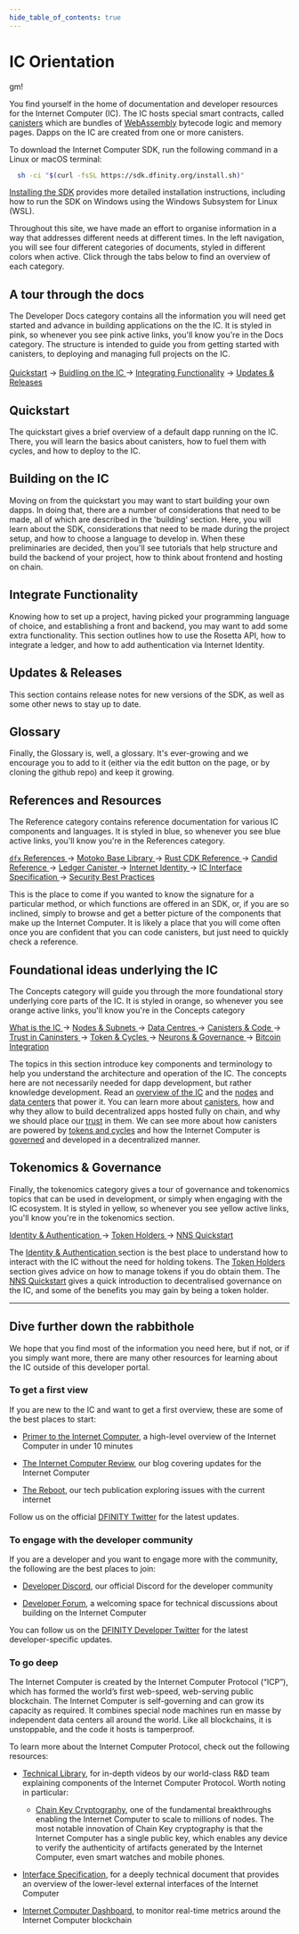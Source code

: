 ```yaml
--- 
hide_table_of_contents: true
---
```



# IC Orientation

gm!

You find yourself in the home of documentation and developer resources for the Internet Computer (IC). 
The IC hosts special smart contracts, called [canisters](https://medium.com/dfinity/software-canisters-an-evolution-of-smart-contracts-internet-computer-f1f92f1bfffb) which are bundles of [WebAssembly](https://webassembly.org/) bytecode logic and memory pages.
Dapps on the IC are created from one or more canisters. 

To download the Internet Computer SDK, run the following command in a Linux or macOS terminal:

``` bash
  sh -ci "$(curl -fsSL https://sdk.dfinity.org/install.sh)"
```

[Installing the SDK](build/install-upgrade-remove) provides more detailed installation instructions, including how to run the SDK on Windows using the Windows Subsystem for Linux (WSL).

<!-- :::note

Qualified developers can access $20 worth of free cycles to begin deploying canister smart contracts to the Internet Computer blockchain. [Claim your free cycles](https://faucet.dfinity.org/auth)

::: -->
Throughout this site, we have made an effort to organise information in a way that addresses different needs at different times. 
In the left navigation, you will see four different categories of documents, styled in different colors when active.
Click through the tabs below to find an overview of each category. 

<Tabs>
  <TabItem value="docs" label='Developer Docs' attributes={{className: styles.docs}}>
    <h2> A tour through the docs </h2>
    <p>The Developer Docs category contains all the information you will need get started and advance in building applications on the the IC. 
      It is styled in pink, so whenever you see pink active links, you'll know you're in the Docs category.
      The structure is intended to guide you from getting started with canisters, to deploying and managing full projects on the IC. 
    <br></br>
    <a href="quickstart/hello10mins"> Quickstart</a> &rarr; 
    <a href="build/">Buidling on the IC </a> &rarr; 
    <a href="functionality/internet-identity/integrate-identity">Integrating Functionality</a> &rarr; 
    <a href="updates/release-notes/sdk-release-notes">Updates & Releases</a>
    </p>
    <h2> Quickstart </h2>
    <p>The quickstart gives a brief overview of a default dapp running on the IC. There, you will learn the basics about canisters, how to fuel them with cycles, and how to deploy to the IC.</p>
    <h2> Building on the IC </h2>
    <p> Moving on from the quickstart you may want to start building your own dapps. In doing that, there are a number of considerations that need to be made, all of which are described in the 'building' section. Here, you will learn about the SDK, considerations that need to be made during the project setup, and how to choose a language to develop in. 
      When these preliminaries are decided, then you'll see tutorials that help structure and build the backend of your project, how to think about frontend and hosting on chain.</p>
    <h2> Integrate Functionality </h2>
    <p> Knowing how to set up a project, having picked your programming language of choice, and establishing a front and backend, you may want to add some extra functionality. 
      This section outlines how to use the Rosetta API, how to integrate a ledger, and how to add authentication via Internet Identity.</p>
    <h2> Updates & Releases </h2>
    <p> This section contains release notes for new versions of the SDK, as well as some other news to stay up to date. </p>
    <h2> Glossary </h2>
    <p> Finally, the Glossary is, well, a glossary. It's ever-growing and we encourage you to add to it (either via the edit button on the page, or by cloning the github repo) and keep it growing. </p>

  </TabItem>
  <TabItem value="refs" label='References' attributes={{className: styles.refs}}>
    <h2> References and Resources </h2>
    <p>The Reference category contains reference documentation for various IC components and languages. 
    It is styled in blue, so whenever you see blue active links, you'll know you're in the References category.</p>
    <p><a href='../references/cli-reference'> <code>dfx</code> References </a> &rarr; 
    <a href='../references/motoko-ref'> Motoko Base Library </a> &rarr; 
    <a href='https://docs.rs/ic-cdk/latest/ic_cdk/'> Rust CDK Reference </a> &rarr; 
    <a href='../references/candid-ref'> Candid Reference </a> &rarr; 
    <a href='../references/ledger'> Ledger Canister </a> &rarr; 
    <a href='../references/ii-spec'> Internet Identity </a> &rarr; 
    <a href='../references/ic-interface-spec'> IC Interface Specification </a> &rarr; 
    <a href='../references/security'> Security Best Practices </a></p>
    <p> This is the place to come if you wanted to know the signature for a particular method, or which functions are offered in an SDK, or, if you are so inclined, simply to browse and get a better picture of the components that make up the Internet Computer.
      It is likely a place that you will come often once you are confident that you can code canisters, but just need to quickly check a reference. </p>
  </TabItem>
  <TabItem value="concepts" label='Concepts' attributes={{className: styles.concepts}}>
    <h2> Foundational ideas underlying the IC </h2>
    <p> The Concepts category will guide you through the more foundational story underlying core parts of the IC.
      It is styled in orange, so whenever you see orange active links, you'll know you're in the Concepts category </p>
      <p><a href='../concepts/what-is-IC'> What is the IC </a> &rarr; 
      <a href='../concepts/nodes-subnets'> Nodes & Subnets </a> &rarr; 
      <a href='../concepts/data-centers'> Data Centres </a> &rarr; 
      <a href='../concepts/canisters-code'> Canisters & Code </a> &rarr; 
      <a href='../concepts/trust-in-canisters'> Trust in Caninsters </a> &rarr; 
      <a href='../concepts/tokens-cycles'> Token & Cycles </a> &rarr; 
      <a href='../concepts/governance'> Neurons & Governance </a> &rarr; 
      <a href='../concepts/bitcoin-integration'> Bitcoin Integration </a> </p>
      <p>The topics in this section introduce key components and terminology to help you understand the architecture and operation of the IC. The concepts here are not necessarily needed for dapp development, but rather knowledge development.
        Read an <a href='../concepts/what-is-IC'>overview of the IC</a> and the <a href='../concepts/nodes-subnets'>nodes</a> and <a href='../concepts/data-centers'>data centers</a> that power it. 
        You can learn more about <a href='../concepts/canisters-code'>canisters</a>, how and why they allow to build decentralized apps hosted fully on chain, and why we should place our <a href='../concepts/trust-in-canisters'>trust</a> in them. 
        We can see more about how canisters are powered by <a href='../concepts/tokens-cycles'>tokens and cycles</a> and how the Internet Computer is <a href='../concepts/governance'>governed</a> and developed in a decentralized manner. </p>
  </TabItem>
  <TabItem value="tokens" label='Tokenomics' attributes={{className: styles.tokens}}>
    <h2> Tokenomics & Governance </h2>
    <p>Finally, the tokenomics category gives a tour of governance and tokenomics topics that can be used in development, or simply when engaging with the IC ecosystem. 
    It is styled in yellow, so whenever you see yellow active links, you'll know you're in the tokenomics section. </p>
    <p><a href='../tokenomics/identity-auth/what-is-ic-identity'> Identity & Authentication </a> &rarr;
    <a href='../tokenomics/token-holders'> Token Holders </a> &rarr; 
    <a href='../tokenomics/token-holders/nns-app-quickstart'> NNS Quickstart</a></p>
    <p> The <a href='../tokenomics/identity-auth/what-is-ic-identity'> Identity & Authentication </a> section is the best place to understand how to interact with the IC without the need for holding tokens. 
    The <a href='../tokenomics/token-holders'> Token Holders </a> section gives advice on how to manage tokens if you do obtain them.
    The <a href='../tokenomics/token-holders/nns-app-quickstart'> NNS Quickstart</a>  gives a quick introduction to decentralised governance on the IC, and some of the benefits you may gain by being a token holder.</p>
  </TabItem>
</Tabs>

---

## Dive further down the rabbithole
We hope that you find most of the information you need here, but if not, or if you simply want more,  there are many other resources for learning about the IC outside of this developer portal. 

### To get a first view
If you are new to the IC and want to get a first overview, these are some of the best places to start: 

-   [Primer to the Internet Computer](https://www.youtube.com/watch?v=YWHTNr8RZHg&list=PLuhDt1vhGcrf4DgKZecU3ar_RA1cB0vUT&index=17&ab_channel=DFINITY), a high-level overview of the Internet Computer in under 10 minutes

-   [The Internet Computer Review](https://medium.com/dfinity), our blog covering updates for the Internet Computer

-   [The Reboot](https://thereboot.com/), our tech publication exploring issues with the current internet

Follow us on the official [DFINITY Twitter](https://twitter.com/dfinity) for the latest updates.

### To engage with the developer community

If you are a developer and you want to engage more with the community, the following are the best places to join:

-   [Developer Discord](https://discord.gg/cA7y6ezyE2), our official Discord for the developer community

-   [Developer Forum](https://forum.dfinity.org/), a welcoming space for technical discussions about building on the Internet Computer

You can follow us on the [DFINITY Developer Twitter](https://twitter.com/dfinitydev) for the latest developer-specific updates.

### To go deep

The Internet Computer is created by the Internet Computer Protocol (“ICP”), which has formed the world’s first web-speed, web-serving public blockchain. The Internet Computer is self-governing and can grow its capacity as required. It combines special node machines run en masse by independent data centers all around the world. Like all blockchains, it is unstoppable, and the code it hosts is tamperproof.

To learn more about the Internet Computer Protocol, check out the following resources:

-   [Technical Library](https://dfinity.org/technicals/), for in-depth videos by our world-class R&D team explaining components of the Internet Computer Protocol. Worth noting in particular:

    -   [Chain Key Cryptography](https://dfinity.org/technicals/chain-key-technology), one of the fundamental breakthroughs enabling the Internet Computer to scale to millions of nodes. The most notable innovation of Chain Key cryptography is that the Internet Computer has a single public key, which enables any device to verify the authenticity of artifacts generated by the Internet Computer, even smart watches and mobile phones.

-   [Interface Specification](../references/ic-interface-spec), for a deeply technical document that provides an overview of the lower-level external interfaces of the Internet Computer

-   [Internet Computer Dashboard](https://dashboard.internetcomputer.org/), to monitor real-time metrics around the Internet Computer blockchain
